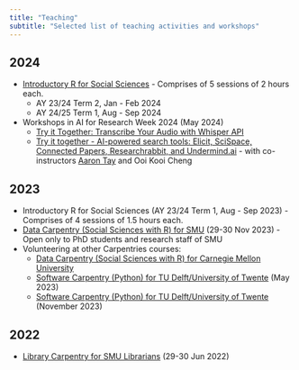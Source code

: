 ```yaml
---
title: "Teaching"
subtitle: "Selected list of teaching activities and workshops"
---
```


## 2024

- [Introductory R for Social Sciences](https://bellaratmelia.github.io/introductory-r-socsci/) - Comprises of 5 sessions of 2 hours each. 
    - AY 23/24 Term 2, Jan - Feb 2024 
    - AY 24/25 Term 1, Aug - Sep 2024

- Workshops in AI for Research Week 2024 (May 2024)
    - [Try it Together: Transcribe Your Audio with Whisper API](https://ink.library.smu.edu.sg/ai_research_week/Programme/Programme/3/)
    - [Try it together - AI-powered search tools: Elicit, SciSpace, Connected Papers, Researchrabbit, and Undermind.ai](https://ink.library.smu.edu.sg/ai_research_week/Programme/Programme/2/) - with co-instructors [Aaron Tay](http://musingsaboutlibrarianship.blogspot.com/) and Ooi Kooi Cheng


## 2023

- Introductory R for Social Sciences (AY 23/24 Term 1, Aug - Sep 2023) - Comprises of 4 sessions of 1.5 hours each. 
- [Data Carpentry (Social Sciences with R) for SMU](https://bellaratmelia.github.io/2023-11-29-smulib-dc/) (29-30 Nov 2023) - Open only to PhD students and research staff of SMU
- Volunteering at other Carpentries courses:
    - [Data Carpentry (Social Sciences with R) for Carnegie Mellon University](https://rsangole.github.io/2023-11-15-cmu-online/)
    - [Software Carpentry (Python) for TU Delft/University of Twente](https://4turesearchdata-carpentries.github.io/2023-05-30-Twente/) (May 2023)
    - [Software Carpentry (Python) for TU Delft/University of Twente](https://4turesearchdata-carpentries.github.io/2023-11-06-twente-online/) (November 2023)


## 2022

- [Library Carpentry for SMU Librarians](https://bellaratmelia.github.io/2022-06-29-smulibcarpentry/) (29-30 Jun 2022)
